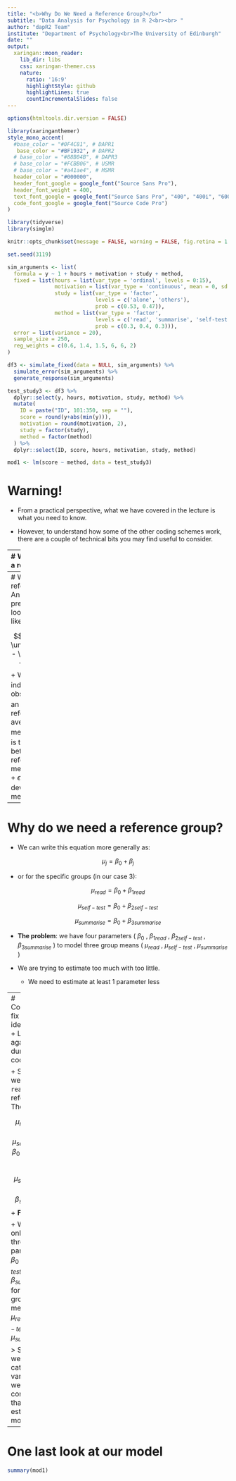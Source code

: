 ```yaml
---
title: "<b>Why Do We Need a Reference Group?</b>"
subtitle: "Data Analysis for Psychology in R 2<br><br> "
author: "dapR2 Team"
institute: "Department of Psychology<br>The University of Edinburgh"
date: ""
output:
  xaringan::moon_reader:
    lib_dir: libs
    css: xaringan-themer.css
    nature:
      ratio: '16:9'
      highlightStyle: github
      highlightLines: true
      countIncrementalSlides: false
---
```



```r
options(htmltools.dir.version = FALSE)
```

```r
library(xaringanthemer)
style_mono_accent(
  #base_color = "#0F4C81", # DAPR1
   base_color = "#BF1932", # DAPR2
  # base_color = "#88B04B", # DAPR3 
  # base_color = "#FCBB06", # USMR
  # base_color = "#a41ae4", # MSMR
  header_color = "#000000",
  header_font_google = google_font("Source Sans Pro"),
  header_font_weight = 400,
  text_font_google = google_font("Source Sans Pro", "400", "400i", "600", "600i"),
  code_font_google = google_font("Source Code Pro")
)
```

```r
library(tidyverse)
library(simglm)

knitr::opts_chunk$set(message = FALSE, warning = FALSE, fig.retina = 1.5)
```

```r
set.seed(3119)

sim_arguments <- list(
  formula = y ~ 1 + hours + motivation + study + method,
  fixed = list(hours = list(var_type = 'ordinal', levels = 0:15),
               motivation = list(var_type = 'continuous', mean = 0, sd = 1),
               study = list(var_type = 'factor',
                            levels = c('alone', 'others'),
                            prob = c(0.53, 0.47)),
               method = list(var_type = 'factor',
                            levels = c('read', 'summarise', 'self-test'),
                            prob = c(0.3, 0.4, 0.3))),
  error = list(variance = 20),
  sample_size = 250,
  reg_weights = c(0.6, 1.4, 1.5, 6, 6, 2)
)

df3 <- simulate_fixed(data = NULL, sim_arguments) %>%
  simulate_error(sim_arguments) %>%
  generate_response(sim_arguments)

test_study3 <- df3 %>%
  dplyr::select(y, hours, motivation, study, method) %>%
  mutate(
    ID = paste("ID", 101:350, sep = ""),
    score = round(y+abs(min(y))),
    motivation = round(motivation, 2),
    study = factor(study),
    method = factor(method)
  ) %>%
  dplyr::select(ID, score, hours, motivation, study, method)

mod1 <- lm(score ~ method, data = test_study3)
```


# Warning!
+ From a practical perspective, what we have covered in the lecture is what you need to know.

+ However, to understand how some of the other coding schemes work, there are a couple of technical bits you may find useful to consider.

---
# Why do we need a reference group?

.pull-left[

+ Consider our example and dummy coding.

+ Our `method` variable has three groups/levels (`read`, `self-test` & `summarise` )

+ We want a model that represents our data (observations), but all we "know" is what group an observation belongs to. So;

$$y_{ij} = \mu_j + \epsilon_{ij}$$

+ Where 
  + $y_{ij}$ are the individual observations
  + $\mu_j$ is the mean of group $j$ and
  + $\epsilon_{ij}$ is the individual deviation from that mean.

]

.pull-right[
```r
 test_study3 %>%
   dplyr::select(ID,score,method) %>%
   slice(1:10)
```

]

???
+ And this hopefully makes sense.
  + Given we know someone's group, our best guess is the mean
  + But people wont all score the mean, so there is some deviation for every person.


---
# Why do we need a reference group?
+ An alternative way to present this idea looks much more like our linear model:

$$y_{ij} = \beta_0 + \underbrace{(\mu_{j} - \beta_0)}_{\beta_j} + \epsilon_{ij}$$
+ Where 
  + $y_{ij}$ are the individual observations
  + $\beta_0$ is an estimate of reference/overall average
  + $\mu_j$ is the mean of group $j$ 
  + $\beta_j$ is the difference between the reference and the mean of group $j$, and
  + $\epsilon_{ij}$ is the individual deviation from that mean.

---
# Why do we need a reference group?
+ We can write this equation more generally as:

$$\mu_j = \beta_0 + \beta_j $$

+ or for the specific groups (in our case 3):

$$\mu_{read} = \beta_0 + \beta_{1read}$$

$$\mu_{self-test} = \beta_0 + \beta_{2self-test}$$

$$\mu_{summarise} = \beta_0 + \beta_{3summarise}$$

+ **The problem**: we have four parameters ( $\beta_0$ , $\beta_{1read}$ , $\beta_{2self-test}$ , $\beta_{3summarise}$ ) to model three group means ( $\mu_{read}$ , $\mu_{self-test}$ , $\mu_{summarise}$ )

+ We are trying to estimate too much with too little.
    + We need to estimate at least 1 parameter less

---
# Constraints fix identification
+ Let's think again about dummy coding.

+ Suppose we make `read` the reference. Then, 

$$\mu_{read} = \beta_0$$

$$\mu_{self-test} = \beta_0 + \beta_{1self-test}$$

$$\mu_{summarise} = \beta_0 + \beta_{summarise}$$
+ **Fixed** ! 

+ We now only have three parameters ( $\beta_0$ , $\beta_{self-test}$ , $\beta_{summarise}$ ) for the three group means ( $\mu_{read}$ , $\mu_{self-test}$ , $\mu_{summarise}$ ). 


> So when we code categorical variables, we need a constraint so that we can estimate our models.

---
# One last look at our model
```r
summary(mod1)
```

